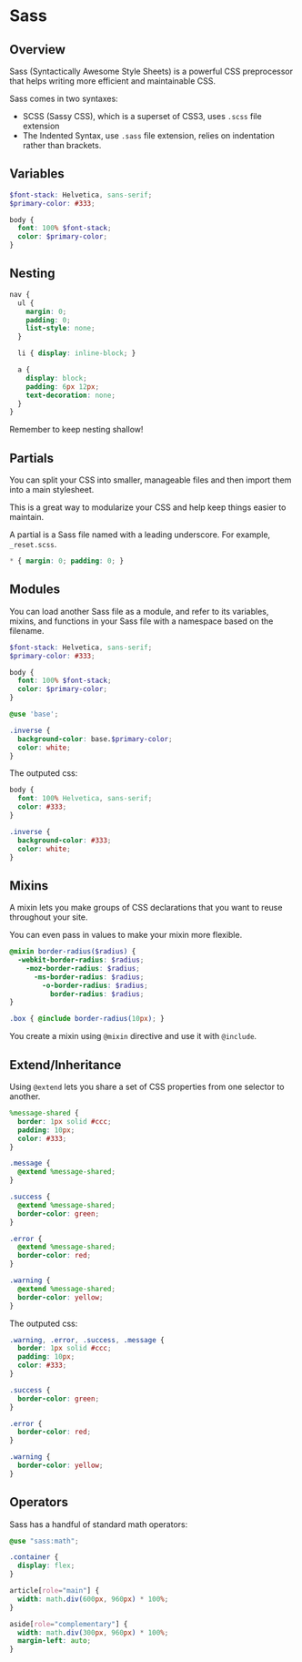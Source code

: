 # Sass

## Overview

Sass (Syntactically Awesome Style Sheets) is a powerful CSS preprocessor that helps writing more efficient and maintainable CSS.

Sass comes in two syntaxes:
- SCSS (Sassy CSS), which is a superset of CSS3, uses `.scss` file extension
- The Indented Syntax, use `.sass` file extension, relies on indentation rather than brackets.


## Variables

```scss
$font-stack: Helvetica, sans-serif;
$primary-color: #333;

body {
  font: 100% $font-stack;
  color: $primary-color;
}
```


## Nesting

```scss
nav {
  ul {
    margin: 0;
    padding: 0;
    list-style: none;
  }

  li { display: inline-block; }

  a {
    display: block;
    padding: 6px 12px;
    text-decoration: none;
  }
}
```

Remember to keep nesting shallow!


## Partials

You can split your CSS into smaller, manageable files and then import them into a main stylesheet.

This is a great way to modularize your CSS and help keep things easier to maintain.

A partial is a Sass file named with a leading underscore. For example, `_reset.scss`.

```scss title="_reset.scss"
* { margin: 0; padding: 0; }
```


## Modules

You can load another Sass file as a module, and refer to its variables, mixins, and functions in your Sass file with a namespace based on the filename.

```scss title="_base.scss"
$font-stack: Helvetica, sans-serif;
$primary-color: #333;

body {
  font: 100% $font-stack;
  color: $primary-color;
}
```

```scss title="styles.scss"
@use 'base';

.inverse {
  background-color: base.$primary-color;
  color: white;
}
```

The outputed css:
```css
body {
  font: 100% Helvetica, sans-serif;
  color: #333;
}

.inverse {
  background-color: #333;
  color: white;
}
```


## Mixins

A mixin lets you make groups of CSS declarations that you want to reuse throughout your site.

You can even pass in values to make your mixin more flexible.

```scss
@mixin border-radius($radius) {
  -webkit-border-radius: $radius;
    -moz-border-radius: $radius;
      -ms-border-radius: $radius;
        -o-border-radius: $radius;
          border-radius: $radius;
}

.box { @include border-radius(10px); }
```

You create a mixin using `@mixin` directive and use it with `@include`.


## Extend/Inheritance

Using `@extend` lets you share a set of CSS properties from one selector to another.

```scss
%message-shared {
  border: 1px solid #ccc;
  padding: 10px;
  color: #333;
}

.message {
  @extend %message-shared;
}

.success {
  @extend %message-shared;
  border-color: green;
}

.error {
  @extend %message-shared;
  border-color: red;
}

.warning {
  @extend %message-shared;
  border-color: yellow;
}
```

The outputed css:
```css
.warning, .error, .success, .message {
  border: 1px solid #ccc;
  padding: 10px;
  color: #333;
}

.success {
  border-color: green;
}

.error {
  border-color: red;
}

.warning {
  border-color: yellow;
}
```


## Operators

Sass has a handful of standard math operators:
```scss
@use "sass:math";

.container {
  display: flex;
}

article[role="main"] {
  width: math.div(600px, 960px) * 100%;
}

aside[role="complementary"] {
  width: math.div(300px, 960px) * 100%;
  margin-left: auto;
}
```
